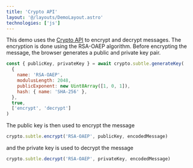 ```yaml
---
title: 'Crypto API'
layout: '@/layouts/DemoLayout.astro'
technologies: ['js']
---
```



This demo uses the [Crypto API](https://developer.mozilla.org/en-US/docs/Web/API/Web_Crypto_API)
to encrypt and decrypt messages.
The encryption is done using the RSA-OAEP algorithm.
Before encrypting the message, the browser generates a public and private key pair.

```js
const { publicKey, privateKey } = await crypto.subtle.generateKey(
  {
    name: 'RSA-OAEP',
    modulusLength: 2048,
    publicExponent: new Uint8Array([1, 0, 1]),
    hash: { name: 'SHA-256' },
  },
  true,
  ['encrypt', 'decrypt']
)
```

The public key is then used to encrypt the message

```js
crypto.subtle.encrypt('RSA-OAEP', publicKey, encodedMessage)
```

and the private key is used to decrypt the message

```js
crypto.subtle.decrypt('RSA-OAEP', privateKey, encodedMessage)
```

<Crypto />
